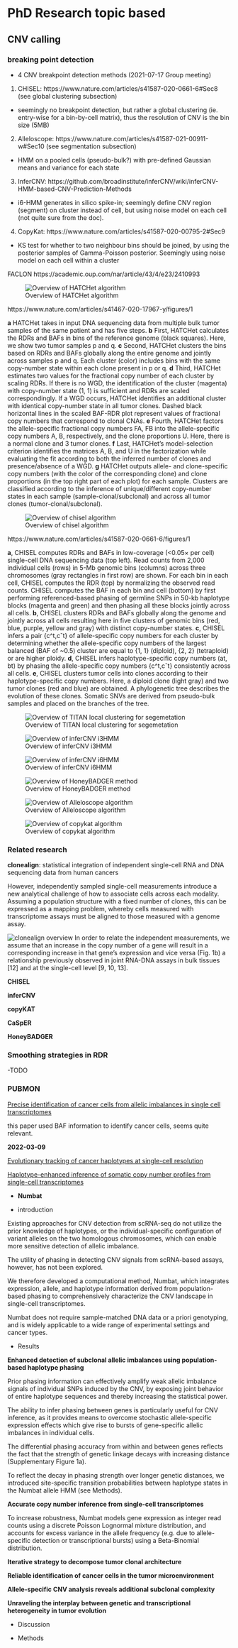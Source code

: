# PhD Research topic based

## CNV calling


### breaking point detection
- 4 CNV breakpoint detection methods (2021-07-17 Group meeting)

1. CHISEL: https://www.nature.com/articles/s41587-020-0661-6#Sec8 (see global clustering subsection)
 - seemingly no breakpoint detection, but rather a global clustering (ie. entry-wise for a bin-by-cell matrix), thus the resolution of CNV is the bin size (5MB)
2. Alleloscope:  https://www.nature.com/articles/s41587-021-00911-w#Sec10 (see segmentation subsection)
 - HMM on a pooled cells (pseudo-bulk?) with pre-defined Gaussian means and variance for each state
3. InferCNV: https://github.com/broadinstitute/inferCNV/wiki/inferCNV-HMM-based-CNV-Prediction-Methods
 - i6-HMM generates in silico spike-in; seemingly define CNV region (segment) on cluster instead of cell, but using noise model on each cell (not quite sure from the doc).
4. CopyKat: https://www.nature.com/articles/s41587-020-00795-2#Sec9
 - KS test for whether to two neighbour bins should be joined, by using the posterior samples of Gamma-Poisson posterior. Seemingly using noise model on each cell within a cluster


FACLON
https://academic.oup.com/nar/article/43/4/e23/2410993



![Overview of HATCHet algorithm](./figs/CNV/HATCHet.jpg)

 https://www.nature.com/articles/s41467-020-17967-y/figures/1
 
 **a** HATCHet takes in input DNA sequencing data from multiple bulk tumor samples of the same patient and has five steps. 
 **b** First, HATCHet calculates the RDRs and BAFs in bins of the reference genome (black squares). Here, we show two tumor samples p and q. 
 **c** Second, HATCHet clusters the bins based on RDRs and BAFs globally along the entire genome and jointly across samples p and q. Each cluster (color) includes bins with the same copy-number state within each clone present in p or q. 
 **d** Third, HATCHet estimates two values for the fractional copy number of each cluster by scaling RDRs. If there is no WGD, the identification of the cluster (magenta) with copy-number state (1, 1) is sufficient and RDRs are scaled correspondingly. 
 If a WGD occurs, HATCHet identifies an additional cluster with identical copy-number state in all tumor clones. Dashed black horizontal lines in the scaled BAF-RDR plot represent values of fractional copy numbers that correspond to clonal CNAs. 
 **e** Fourth, HATCHet factors the allele-specific fractional copy numbers FA, FB into the allele-specific copy numbers A, B, respectively, and the clone proportions U. Here, there is a normal clone and 3 tumor clones. 
 **f** Last, HATCHet’s model-selection criterion identifies the matrices A, B, and U in the factorization while evaluating the fit according to both the inferred number of clones and presence/absence of a WGD. 
 **g** HATCHet outputs allele- and clone-specific copy numbers (with the color of the corresponding clone) and clone proportions (in the top right part of each plot) for each sample. 
 Clusters are classified according to the inference of unique/different copy-number states in each sample (sample-clonal/subclonal) and across all tumor clones (tumor-clonal/subclonal).



![Overview of chisel algorithm](./figs/CNV/chisel.jpg)

https://www.nature.com/articles/s41587-020-0661-6/figures/1

**a**, CHISEL computes RDRs and BAFs in low-coverage (<0.05× per cell) single-cell DNA sequencing data (top left). Read counts from 2,000 individual cells (rows) in 5-Mb genomic bins (columns) across three chromosomes (gray rectangles in first row) are shown. 
For each bin in each cell, CHISEL computes the RDR (top) by normalizing the observed read counts. CHISEL computes the BAF in each bin and cell (bottom) by first performing referenced-based phasing of germline SNPs in 50-kb haplotype blocks (magenta and green) and then phasing all these blocks jointly across all cells. 
**b**, CHISEL clusters RDRs and BAFs globally along the genome and jointly across all cells resulting here in five clusters of genomic bins (red, blue, purple, yellow and gray) with distinct copy-number states. 
**c**, CHISEL infers a pair {c^t,cˇt} of allele-specific copy numbers for each cluster by determining whether the allele-specific copy numbers of the largest balanced (BAF of ~0.5) cluster are equal to {1, 1} (diploid), {2, 2} (tetraploid) or are higher ploidy. 
**d**, CHISEL infers haplotype-specific copy numbers (at, bt) by phasing the allele-specific copy numbers {c^t,cˇt} consistently across all cells. 
**e**, CHISEL clusters tumor cells into clones according to their haplotype-specific copy numbers. Here, a diploid clone (light gray) and two tumor clones (red and blue) are obtained. 
A phylogenetic tree describes the evolution of these clones. Somatic SNVs are derived from pseudo-bulk samples and placed on the branches of the tree.

![Overview of TITAN local clustering for segemetation](./figs/CNV/TITAN.jpg)


![Overview of inferCNV i3HMM](./figs/CNV/infercnv_i3HMM_model.png)

![Overview of inferCNV i6HMM](./figs/CNV/infercnv_i6HMM_model.png)



![Overview of HoneyBADGER method](./figs/CNV/HoneyBADGER.png)



![Overview of Alleloscope algorithm](./figs/CNV/Alleloscope.jpg)




![Overview of copykat algorithm](./figs/CNV/copykat.jpg)



### Related research

**clonealign**: statistical integration of independent single-cell RNA and DNA sequencing data from human cancers

However, independently sampled single-cell measurements introduce a new analytical challenge of how to associate cells across each modality. Assuming a population structure with a fixed number of clones, this can be expressed as a mapping problem, whereby cells measured with transcriptome assays must be aligned to those measured with a genome assay.


![clonealign overview](./figs/CNV/clonealign.jpg)
 In order to relate the independent measurements, we assume that an increase in the copy number of a gene will result in a corresponding increase in that gene's expression and vice versa (Fig. 1b)
 a relationship previously observed in joint RNA-DNA assays in bulk tissues [12] and at the single-cell level [9, 10, 13].



**CHISEL**

**inferCNV**

**copyKAT**

**CaSpER**

**HoneyBADGER**


### Smoothing strategies in RDR
-TODO



### PUBMON
[Precise identification of cancer cells from allelic imbalances in single cell transcriptomes](https://www.biorxiv.org/content/10.1101/2021.11.25.469995v1)

this paper used BAF information to identify cancer cells, seems quite relevant.


**2022-03-09**

[Evolutionary tracking of cancer haplotypes at single-cell resolution](https://www.biorxiv.org/content/10.1101/2021.06.04.447031v1.full)




[Haplotype-enhanced inference of somatic copy number profiles from single-cell transcriptomes](https://www.biorxiv.org/content/10.1101/2022.02.07.479314v1.full)

- **Numbat**

- introduction

Existing approaches for CNV detection from scRNA-seq do not utilize the prior knowledge of haplotypes, or the individual-specific configuration of variant alleles on the two homologous chromosomes, which can enable more sensitive detection of allelic imbalance.

The utility of phasing in detecting CNV signals from scRNA-based assays, however, has not been explored.

We therefore developed a computational method, Numbat, which integrates expression, allele, and haplotype information derived from population-based phasing to comprehensively characterize the CNV landscape in single-cell transcriptomes.


Numbat does not require sample-matched DNA data or a priori genotyping, and is widely applicable to a wide range of experimental settings and cancer types.


- Results

**Enhanced detection of subclonal allelic imbalances using population-based haplotype phasing**

Prior phasing information can effectively amplify weak allelic imbalance signals of individual SNPs induced by the CNV, by exposing joint behavior of entire haplotype sequences and thereby increasing the statistical power.

The ability to infer phasing between genes is particularly useful for CNV inference, as it provides means to overcome stochastic allele-specific expression effects which give rise to bursts of gene-specific allelic imbalances in individual cells.

The differential phasing accuracy from within and between genes reflects the fact that the strength of genetic linkage decays with increasing distance (Supplementary Figure 1a).


To reflect the decay in phasing strength over longer genetic distances, we introduced site-specific transition probabilities between haplotype states in the Numbat allele HMM (see Methods).

**Accurate copy number inference from single-cell transcriptomes**

To increase robustness, Numbat models gene expression as integer read counts using a discrete Poisson Lognormal mixture distribution, and accounts for excess variance in the allele frequency (e.g. due to allele-specific detection or transcriptional bursts) using a Beta-Binomial distribution. 


**Iterative strategy to decompose tumor clonal architecture**


**Reliable identification of cancer cells in the tumor microenvironment**


**Allele-specific CNV analysis reveals additional subclonal complexity**


**Unraveling the interplay between genetic and transcriptional heterogeneity in tumor evolution**



- Discussion

- Methods
 
 


